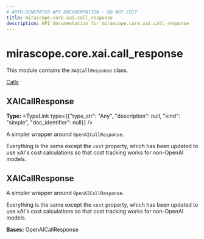 ```yaml
---
# AUTO-GENERATED API DOCUMENTATION - DO NOT EDIT
title: mirascope.core.xai.call_response
description: API documentation for mirascope.core.xai.call_response
---
```


# mirascope.core.xai.call_response

This module contains the `XAICallResponse` class.

<Info title="Usage">

[Calls](/docs/mirascope/learn/calls#handling-responses)

</Info>

## <ApiType type="Attribute" path="core/xai/call_response" symbolName="XAICallResponse" /> XAICallResponse

**Type:** <TypeLink type={{"type_str": "Any", "description": null, "kind": "simple", "doc_identifier": null}} />

A simpler wrapper around `OpenAICallResponse`.

Everything is the same except the `cost` property, which has been updated to use
xAI's cost calculations so that cost tracking works for non-OpenAI models.


## <ApiType type="Class" path="core/xai/call_response" symbolName="XAICallResponse" /> XAICallResponse

A simpler wrapper around `OpenAICallResponse`.

Everything is the same except the `cost` property, which has been updated to use
xAI's cost calculations so that cost tracking works for non-OpenAI models.

**Bases:** OpenAICallResponse


